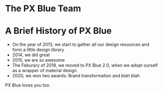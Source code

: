 
# The PX Blue Team

<MaintainersCards />
<Divider />

# A Brief History of PX Blue

-   On the year of 2013, we start to gather all our design resources and form a little design library
-   2014, we did great
-   2015, we are so awesome
-   The Feburary of 2018, we moved to PX Blue 2.0, when we adopt ourself as a wrapper of material design.
-   2020, we won two awards: Brand transformation and blah blah

PX Blue loves you too.
